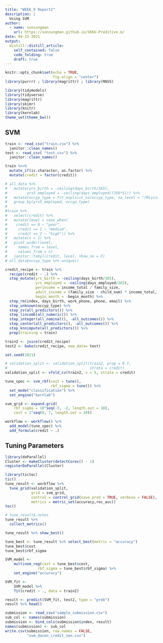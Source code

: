 ```yaml
---
title: "WEEK_9 Report2"
description: |
  Using SVM
author:
  - name: sonsungman
    url: https://sonsungman.github.io/SKKU-Preditive.m/
date: 04-23-2021
output:
  distill::distill_article:
    self_contained: false
    code_folding: true
    draft: true
---
```


```r
knitr::opts_chunk$set(echo = TRUE,
                      fig.align = "center")
library(purrr) ; library(magrittr) ; library(MASS)
```

```r
library(tidymodels)
library(tidyverse)
library(magrittr)
library(skimr)
library(knitr)
library(kernlab)
theme_set(theme_bw())
```


## SVM

```r
train <- read_csv("train.csv") %>% 
  janitor::clean_names()
test <- read_csv( "test.csv") %>%
  janitor::clean_names()
```


```r
train %<>%
  mutate_if(is.character, as.factor) %>% 
  mutate(credit = factor(credit))

# all_data %>%
#   mutate(yrs_birth = -ceiling(days_birth/365),
#         yrs5_employed = -ceiling(days_employed/(356*5))) %>%
#   mutate(occyp_type = fct_explicit_na(occyp_type, na_level = "(Missing)")) %>% 
#   group_by(yrs5_employed, occyp_type)
# 
#train %>% 
#   select(credit) %>%
#   mutate(level = case_when(
#    credit == 0 ~ "poor",
#     credit == 1 ~ "medium",
#     credit == 2 ~ "high")) %>% 
#   mutate(n = 1) %>% 
#   pivot_wider(level,
#     names_from = level,
#     values_from = n)
#   janitor::tabyl(credit, level, show_na = F)
# all_data$occyp_type %>% unique()
```


```r
credit_recipe <- train %>% 
  recipe(credit ~ .) %>% 
  step_mutate(yrs_birth = -ceiling(days_birth/365),
              yrs_employed = -ceiling(days_employed/365),
              perincome = income_total / family_size,
              adult_income = (family_size - child_num) * income_total,
              begin_month = -begin_month) %>% 
  step_rm(index, days_birth, work_phone, phone, email) %>%
  step_unknown(occyp_type) %>% 
  step_zv(all_predictors()) %>% 
  step_lincomb(all_numeric()) %>% 
  step_integer(all_nominal(), -all_outcomes()) %>% 
  step_center(all_predictors(), -all_outcomes()) %>% 
  step_knnimpute(all_predictors()) %>%
  prep(training = train)

```



```r
train2 <- juice(credit_recipe)
test2 <- bake(credit_recipe, new_data= test)
```




```r
set.seed(2021)

# validation_split <- validation_split(train2, prop = 0.7,
#                                      strata = credit)
validation_split <- vfold_cv(train2, v = 5, strata = credit)

```



```r
tune_spec <- svm_rbf(cost = tune(),
                     rbf_sigma = tune()) %>%
  set_mode("classification") %>%
  set_engine("kernlab")

svm_grid <- expand.grid(
    rbf_sigma = 10^seq(-5, -2, length.out = 10),
    cost = 2^seq(0, 7, length.out = 10))

```


```r
workflow <- workflow() %>%
  add_model(tune_spec) %>% 
  add_formula(credit ~ .)
```

## Tuning Parameters

```r
library(doParallel)
Cluster <- makeCluster(detectCores() - 1)
registerDoParallel(Cluster)

library(tictoc)
tic()
tune_result <- workflow %>% 
  tune_grid(validation_split,
            grid = svm_grid,
            control = control_grid(save_pred = TRUE, verbose = FALSE),
            metrics = metric_set(accuracy,roc_auc))
toc()
```

```r
# tune_result$.notes
tune_result %>% 
  collect_metrics()
```


```r
tune_result %>% show_best()
```

```r
tune_best <- tune_result %>% select_best(metric = "accuracy")
tune_best$cost
tune_best$rbf_sigma
```

```r
SVM_model <- 
    multinom_reg(cost = tune_best$cost,
               rbf_sigma = tune_best$rbf_sigma) %>%
    set_engine("accuracy")

SVM_fit <- 
    SVM_model %>% 
    fit(credit ~ ., data = train2)
```

```r
result <- predict(SVM_fit, test2, type = "prob")
result %>% head()
```

```r
submission <- read_csv("sample_submission.csv")
sub_col <- names(submission)
submission <- bind_cols(submission$index, result)
names(submission) <- sub_col
write.csv(submission, row.names = FALSE,
          "svm_dacon_credit_son.csv")
```

